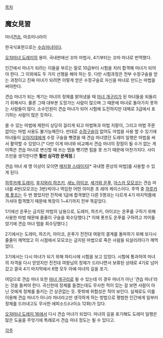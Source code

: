 [[목차]]

== 魔女見習 ==
마녀[[견습]], 마죠미나라이

한국식표현으로는 [[수습]]마녀이다.

[[오쟈마녀 도레미]]의 용어. 국내판에선 꼬마 마법사, 4기부터는 꼬마 마녀로 번역했다.

인간에서 마녀가 되려는 이들을 부르는 말로 10급부터 시험을 치러 합격해 마녀가 되어야 한다. 그 이외에도 두 가지 선행을 해야 하는 듯. 다만 시험과정은 전부 수정구슬을 얻는 과정이고 진짜 마녀가 되려면 이렇게 얻은 수정구슬로 자신을 마녀로 만드는 마법을 써야한다.

견습 마녀가 되는 계기는 마녀의 정체를 밝혀냈을 때 [[마녀 개구리]]가 된 마녀들을 되돌리기 위해서다. 물론 그때 대부분 도망가는 사람이 많으며 그 때문에 마녀로 돌아가지 못하는 사람들이 많다. 소수인원이 견습 마녀가 되어 시험에 도전하지만 대체로 3급에서 포기하는 사람이 많은 듯하다.

쓸 수 있는 마법에 제한이 상당히 걸리게 되고 마법복과 마법 지팡이, 그리고 마법 주문 없이는 마법 사용도 불가능해진다. 반대로 [[수정구슬]]이 없어도 마법을 사용 할 수 있기에 마녀들이 [[오야지데]]에게 수정 구슬을 뺏겼을 때 견습 마녀였던 도레미 일행은 마법을 써서 활약할 수 있었다.[* 다만 이게 마녀와 비교해서 견습 마녀의 장점이 될 수가 없는 게 이쪽은 견습 마녀로 변신할 때 쓰는 탭을 뺏기면 힘을 못 쓰기 때문에 마찬가지다. 사이즈만을 생각한다면 '''훨씬 심각한 문제점'''.]

견습 마녀 세 명 이상이 모이면 [[매지컬 스테이지]][* 국내명 환상의 마법]를 사용할 수 있게 된다.

[[하루카제 도레미]], [[후지와라 하즈키]], [[세노 아이코]], [[세가와 온푸]], [[아스카 모모코]]는 견습 마녀를 4번(모모코는 3번)씩이나 역임한 어떤 의미론 초 레어 케이스이다. 주역 중 [[하루카제 폿프]]는 두 번 했었지만 진작에 1급에 합격했던 다른 5명과는 다르게 4기 마지막쯤에 가셔야 합격했기 때문에 복장이 1~4기까지 전부 똑같았다.

1기에선 온푸는 금지된 마법의 남용으로, 도레미, 하즈키, 아이코는 온푸를 구하기 위해 사용한 마법 때문에 줄줄이 구슬을 회수당했다.[* 이때 폿프도 온푸를 구하려고 끼어들었기에 견습 마녀 탭을 회수당했다.]

2기에서는 도레미, 하즈키, 아이코, 온푸가 전전대 여왕의 결계를 돌파하기 위해 또다시 줄줄이 깨먹었고 이 시점에서 모모코는 금지된 마법으로 죽은 사람을 되살리려다가 깨먹었다.

3기에서는 다시 마녀가 되기 위해 파티시에 시험을 보고 있었다. 시험에 통과하여 마녀의 자격을 다시 얻었지만 전전대 여왕님의 정체가 드러나면서 보류된 상태로 4기로 넘어갔고 결국 4기 마지막에서 6명 모두 아예 마녀의 길을 포기. 

여담으로 견습 마녀 또한 [[마녀 개구리]]로 될 수 있는데 이 경우 마녀가 아닌 '견습 마녀'라는 것을 들켜야 한다. 귀신한테 정체를 들켰는데도 무사한 적이 있는 걸 보면 사람이 아닌 것에게 정체를 들키는 건 상관없는 듯. 뜻밖에 위험성은 적어 보인다. 실제로도 이를 이용해 견습 마녀가 아니라 마녀라고만 생각하게 하는 방법으로 평범한 인간에게 일부러 정체를 드러내고도 무사한 에피소드(나이쇼 12화)가 있다.

[[오쟈마녀 도레미 16]]에서 다시 견습 마녀가 되었다. 마녀의 길을 포기해도 도레미 일행은 많은 도움을 주엇기에 특례로서 견습 마녀 정도는 될 수 있다고.

[[각주]]
